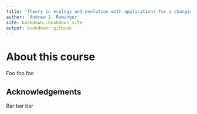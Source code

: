 ```yaml
---
title: 'Theory in ecology and evolution with applications for a changing world'
author: 'Andrew J. Rominger'
site: bookdown::bookdown_site
output: bookdown::gitbook
---
```


# About this course {-}

Foo foo foo

## Acknowledgements {-}

Bar bar bar
